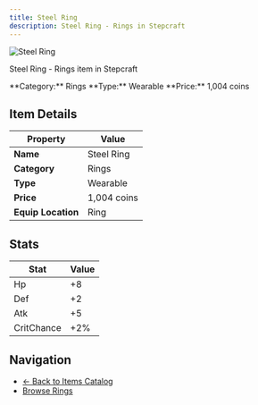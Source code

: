 ```yaml
---
title: Steel Ring
description: Steel Ring - Rings in Stepcraft
---
```


<div className="flex items-start gap-6 mb-8">
  <div className="flex-shrink-0">
    <img src="/assets/resources/trinketry/rings/steel_ring.png" alt="Steel Ring" className="w-24 h-24 border rounded-lg" />
  </div>
  <div className="flex-1">
    <div className="space-y-2">
      <p className="text-lg text-muted-foreground">Steel Ring - Rings item in Stepcraft</p>
      <div className="flex flex-wrap gap-4 text-sm">
        <span className="px-2 py-1 bg-blue-100 dark:bg-blue-900 rounded-md">
          **Category:** Rings
        </span>
        <span className="px-2 py-1 bg-green-100 dark:bg-green-900 rounded-md">
          **Type:** Wearable
        </span>
        <span className="px-2 py-1 bg-yellow-100 dark:bg-yellow-900 rounded-md">
          **Price:** 1,004 coins
        </span>
      </div>
    </div>
  </div>
</div>

## Item Details

| Property | Value |
|----------|-------|
| **Name** | Steel Ring |
| **Category** | Rings |
| **Type** | Wearable |
| **Price** | 1,004 coins |
| **Equip Location** | Ring |



## Stats

| Stat | Value |
|------|-------|
| Hp | +8 |
| Def | +2 |
| Atk | +5 |
| CritChance | +2% |


## Navigation

- [← Back to Items Catalog](/docs/items)
- [Browse Rings](/docs/items#rings)
